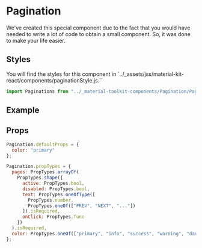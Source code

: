 
<Meta title="Components/Paginations" component={Paginations} />

# Pagination
We've created this special component due to the fact that you would have needed to write a lot of code to obtain a small component. So, it was done to make your life easier.

## Styles
You will find the styles for this component in
`../_assets/jss/material-kit-react/components/paginationStyle.js.``

```javascript
import Paginations from "../_material-toolkit-components/Pagination/Pagination.js";
```

## Example

<Canvas>
  <Story name="Paginations">
    <Paginations
      pages={[
        { text: "PREV" },
        { text: 1 },
        { text: 2 },
        { active: true, text: 3 },
        { text: 4 },
        { text: 5 },
        { text: "NEXT" }
      ]}
      color="info"
    />
  </Story>
</Canvas>

## Props
```javascript
Pagination.defaultProps = {
  color: "primary"
};

Pagination.propTypes = {
  pages: PropTypes.arrayOf(
    PropTypes.shape({
      active: PropTypes.bool,
      disabled: PropTypes.bool,
      text: PropTypes.oneOfType([
        PropTypes.number,
        PropTypes.oneOf(["PREV", "NEXT", "..."])
      ]).isRequired,
      onClick: PropTypes.func
    })
  ).isRequired,
  color: PropTypes.oneOf(["primary", "info", "success", "warning", "danger"])
};
```




